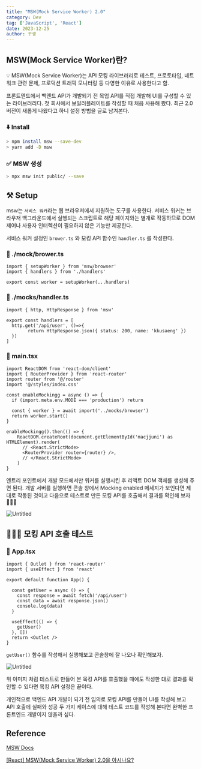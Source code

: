```yaml
---
title: "MSW(Mock Service Worker) 2.0"
category: Dev
tag: ['JavaScript', 'React']
date: 2023-12-25
author: 꾸생
---
```


## MSW(Mock Service Worker)란?

<aside>
💡 MSW(Mock Service Worker)는 API 모킹 라이브러리로 테스트, 프로토타입, 네트워크 관련 문제, 프로덕션 트래픽 모니터링 등 다영한 이유로 사용한다고 함.
</aside>


프론트엔드에서 백엔드 API가 개발되기 전 목업 API를 직접 개발해 UI를 구성할 수 있는 라이브러리다. 첫 회사에서 보일러플레이트를 작성할 때 처음 사용해 봤다. 최근 2.0 버전이 새롭게 나왔다고 하니 설정 방법을 글로 남겨본다.

### ⬇️ Install

```bash
> npm install msw --save-dev
> yarn add -D msw
```

### ✅ MSW 생성

```bash
> npx msw init public/ --save 
```

## ⚒️ Setup

msw는 `서비스 워커`라는 웹 브라우저에서 지원하는 도구를 사용한다. 서비스 워커는 브라우저 백그라운드에서 실행되는 스크립트로 해당 페이지와는 별개로 작동하므로 DOM 제어나 사용자 인터렉션이 필요하지 않은 기능만 제공한다.

서비스 워커 설정인 `brower.ts` 와 모킹 API 함수인 `handler.ts` 를 작성한다.

### 📁 ./mock/brower.ts

```tsx
import { setupWorker } from 'msw/browser'
import { handlers } from './handlers'
 
export const worker = setupWorker(...handlers)
```

### 📁 ./mocks/handler.ts

```tsx
import { http, HttpResponse } from 'msw'
 
export const handlers = [
  http.get('/api/user', ()=>{
		return HttpResponse.json({ status: 200, name: 'kkusaeng' })
  })
]
```

### 📁 main.tsx

```tsx
import ReactDOM from 'react-dom/client'
import { RouterProvider } from 'react-router'
import router from '@/router'
import '@/styles/index.css'

const enableMockingg = async () => {
  if (import.meta.env.MODE === 'production') return

  const { worker } = await import('../mocks/browser')
  return worker.start()
}

enableMockingg().then(() => {
	ReactDOM.createRoot(document.getElementById('macjjuni') as HTMLElement).render(
	  // <React.StrictMode>
	  <RouterProvider router={router} />,
	  // </React.StrictMode>
	)
}
```

엔트리 포인트에서 개발 모드에서만 워커를 실행시킨 후 리액트 DOM 객체를 생성해 주면 된다. 개발 서버를 실행하면 콘솔 창에서 Mocking enabled 메세지가 보인다면 제대로 작동된 것이고 다음으로 테스트로 만든 모킹 API를 호출해서 결과를 확인해 보자 🏃🏻‍♂️

![Untitled](/archive/dev/msw/Untitled.webp)

## 🏃🏻‍♂️ 모킹 API 호출 테스트

### 📁 App.tsx

```tsx
import { Outlet } from 'react-router'
import { useEffect } from 'react'

export default function App() {

  const getUser = async () => {
    const response = await fetch('/api/user')
    const data = await response.json()
    console.log(data)
  }

  useEffect(() => {
    getUser()
  }, [])
  return <Outlet />
}
```

`getUser()` 함수를 작성해서 실행해보고 콘솔창에 잘 나오나 확인해보자.

![Untitled](/archive/dev/msw/Untitled1.webp)

위 이미지 처럼 테스트로 만들어 본 목킹 API를 호출했을 때에도 작성한 대로 결과를 확인할 수 있다면 목킹 API 설정은 끝이다.

개인적으로 백엔드 API 개발이 되기 전 임의로 모킹 API를 만들어 UI를 작성해 보고 API 호출에 실패와 성공 두 가지 케이스에 대해 테스트 코드를 작성해 본다면 완벽한 프론트엔드 개발이지 않을까 싶다.

## Reference

[MSW Docs](https://mswjs.io/docs/getting-started)

[[React] MSW(Mock Service Worker) 2.0을 아시나요?](https://velog.io/@hamsoo159/React-MSW-2.0을-아시나요)
